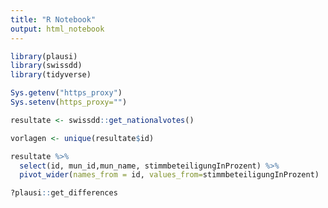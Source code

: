 ```yaml
---
title: "R Notebook"
output: html_notebook
---
```


```r
library(plausi)
library(swissdd)
library(tidyverse)
```

```r

Sys.getenv("https_proxy")
Sys.setenv(https_proxy="")

resultate <- swissdd::get_nationalvotes()

vorlagen <- unique(resultate$id)

resultate %>% 
  select(id, mun_id,mun_name, stimmbeteiligungInProzent) %>% 
  pivot_wider(names_from = id, values_from=stimmbeteiligungInProzent)

```


```r
?plausi::get_differences
```

